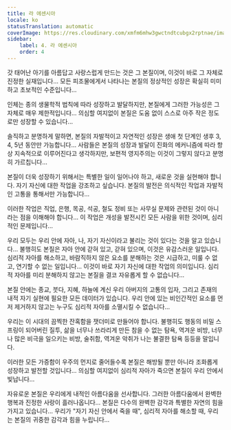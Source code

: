 ```yaml
---
title: 라 에센시아
locale: ko
statusTranslation: automatic
coverImage: https://res.cloudinary.com/xmfm6mhw3gwctndtcubgx2rptnae/image/upload/v1740468922/small_cover_tratado_de_psicologia_revolucionaria_a4c0dca4e0.webp
sidebar:
    label: 4. 라 에센시아
    order: 4
---
```

갓 태어난 아기를 아름답고 사랑스럽게 만드는 것은 그 본질이며, 이것이 바로 그 자체로 진정한 실재입니다... 모든 피조물에게서 나타나는 본질의 정상적인 성장은 확실히 미미하고 초보적인 수준입니다...

인체는 종의 생물학적 법칙에 따라 성장하고 발달하지만, 본질에게 그러한 가능성은 그 자체로 매우 제한적입니다... 의심할 여지없이 본질은 도움 없이 스스로 아주 작은 정도로만 성장할 수 있습니다...

솔직하고 분명하게 말하면, 본질의 자발적이고 자연적인 성장은 생애 첫 단계인 생후 3, 4, 5년 동안만 가능합니다... 사람들은 본질의 성장과 발달이 진화의 메커니즘에 따라 항상 지속적으로 이루어진다고 생각하지만, 보편적 영지주의는 이것이 그렇지 않다고 분명히 가르칩니다...

본질이 더욱 성장하기 위해서는 특별한 일이 일어나야 하고, 새로운 것을 실현해야 합니다. 자기 자신에 대한 작업을 강조하고 싶습니다. 본질의 발전은 의식적인 작업과 자발적인 고통을 통해서만 가능합니다...

이러한 작업은 직업, 은행, 목공, 석공, 철도 정비 또는 사무실 문제와 관련된 것이 아니라는 점을 이해해야 합니다... 이 작업은 개성을 발전시킨 모든 사람을 위한 것이며, 심리적인 문제입니다...

우리 모두는 우리 안에 자아, 나, 자기 자신이라고 불리는 것이 있다는 것을 알고 있습니다... 불행히도 본질은 자아 안에 갇혀 있고, 갇혀 있으며, 이것은 유감스러운 일입니다. 심리적 자아를 해소하고, 바람직하지 않은 요소를 분해하는 것은 시급하고, 미룰 수 없고, 연기할 수 없는 일입니다... 이것이 바로 자기 자신에 대한 작업의 의미입니다. 심리적 자아를 미리 분해하지 않고는 본질을 결코 자유롭게 할 수 없습니다...

본질 안에는 종교, 붓다, 지혜, 하늘에 계신 우리 아버지의 고통의 입자, 그리고 존재의 내적 자기 실현에 필요한 모든 데이터가 있습니다. 우리 안에 있는 비인간적인 요소를 먼저 제거하지 않고는 누구도 심리적 자아를 소멸시킬 수 없습니다...

우리는 이 시대의 끔찍한 잔혹함을 잿더미로 만들어야 합니다. 불행히도 행동의 비밀 스프링이 되어버린 질투, 삶을 너무나 쓰라리게 만든 참을 수 없는 탐욕, 역겨운 비방, 너무나 많은 비극을 일으키는 비방, 술취함, 역겨운 악취가 나는 불결한 탐욕 등등을 말입니다.

이러한 모든 가증함이 우주의 먼지로 줄어들수록 본질은 해방될 뿐만 아니라 조화롭게 성장하고 발전할 것입니다... 의심할 여지없이 심리적 자아가 죽으면 본질이 우리 안에서 빛납니다...

자유로운 본질은 우리에게 내적인 아름다움을 선사합니다. 그러한 아름다움에서 완벽한 행복과 진정한 사랑이 흘러나옵니다... 본질은 다수의 완벽한 감각과 특별한 자연의 힘을 가지고 있습니다... 우리가 "자기 자신 안에서 죽을 때", 심리적 자아를 해소할 때, 우리는 본질의 귀중한 감각과 힘을 누립니다...

